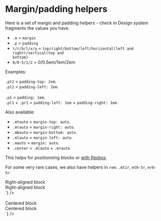 
<Meta title="CSS / Front-End helpers / Margin - Padding" />

# Margin/padding helpers

Here is a set of margin and padding helpers - check in Design system fragments the values you have.

- <code>.m</code> = <code>margin</code>
- <code>.p</code> = <code>padding</code>
- <code>t/r/b/l/x/y</code> = <code>top/right/bottom/left/horizontal(left and right)/vertical(top and bottom)</code>
- <code>0/0-5/1/2</code> = 0/0.5em/1em/2em

Examples:

<div class="flex flex-justify-space-between mb1 on-mobile-flex-column">
  <div class="w49 on-mobile-mb1">
    <div class="pt2 bg-primary">
      <code>.pt2</code> = <code>padding-top: 2em</code>.
    </div>
  </div>
  <div class="w49 on-mobile-mb1">
    <div class="pl2 bg-primary">
      <code>.pl2</code> = <code>padding-left: 2em</code>.
    </div>
  </div>
</div>
<br />
<div class="flex flex-justify-space-between mb2 on-mobile-flex-column">
  <div class="w49 on-mobile-mb1">
    <div class="p1 bg-primary">
      <code>.p1</code> = <code>padding: 1em</code>.
    </div>
  </div>
  <div class="w49 on-mobile-mb1">
    <div class="pl1 pr1 bg-primary">
      <code>.pl1</code> + <code>.pr1</code>  = <code>padding-left: 1em</code> + <code>padding-right: 1em</code>.
    </div>
  </div>
</div>

Also available:

<ul>
  <li><code>.mtauto</code> = <code>margin-top: auto</code>.</li>
  <li><code>.mrauto</code> = <code>margin-right: auto</code>.</li>
  <li><code>.mbauto</code> = <code>margin-bottom: auto</code>.</li>
  <li><code>.mlauto</code> = <code>margin-left: auto</code>.</li>
  <li><code>.mauto</code> = <code>margin: auto</code>.</li>
  <li><code>.center</code> = <code>.mlauto</code> + <code>.mrauto</code></li>
</ul>

This helps for positionning blocks or [with flexbox](?path=/docs/front-end-helpers-flexbox--page).

For some very rare cases, we also have helpers in <code>rem</code>: <code>.mt1r</code>, <code>mt0-5r</code>, <code>mr0-5r</code>.

<div class="flex flex-justify-space-between mb2 on-mobile-flex-column">
  <div class="w49 flex-align-self-center">
    <div class="border color-global-light">
     <div class="w50 mlauto bg-primary p1">Right-aligned block</div>
    </div>
  </div>
  <div class="w49">
<Source
  language='html'
  dark
  format
  code={`
<div className="w50 mlauto">Right-aligned block</div>
`}
/>
  </div>
</div>
<br />
<div class="flex flex-justify-space-between mb2 on-mobile-flex-column">
  <div class="w49 flex-align-self-center">
    <div class="border color-global-light">
     <div class="w50 center bg-primary p1">Centered block</div>
    </div>
  </div>
  <div class="w49">
<Source
  language='html'
  dark
  format
  code={`
<div className="w50 center">Centered block</div>
`}
/>
  </div>
</div>
